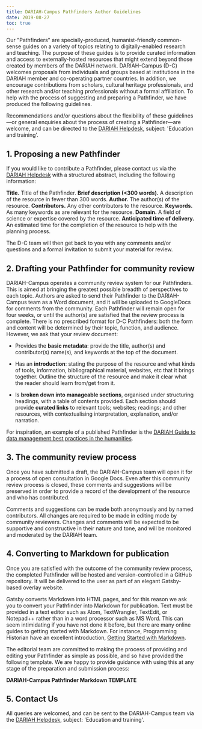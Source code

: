```yaml
---
title: DARIAH-Campus Pathfinders Author Guidelines
date: 2019-08-27
toc: true
---
```


Our "Pathfinders" are specially-produced, humanist-friendly common-sense guides
on a variety of topics relating to digitally-enabled research and teaching. The
purpose of these guides is to provide curated information and access to
externally-hosted resources that might extend beyond those created by members of
the DARIAH network. DARIAH-Campus (D-C) welcomes proposals from individuals and
groups based at institutions in the DARIAH member and co-operating partner
countries. In addition, we encourage contributions from scholars, cultural
heritage professionals, and other research and/or teaching professionals without
a formal affiliation. To help with the process of suggesting and preparing a
Pathfinder, we have produced the following guidelines.

<Panel>

Recommendations and/or questions about the flexibility of these guidelines—or
general enquiries about the process of creating a Pathfinder—are welcome, and
can be directed to the [DARIAH Helpdesk](https://www.dariah.eu/helpdesk/),
subject: 'Education and training'.

</Panel>

## 1. Proposing a new Pathfinder

If you would like to contribute a Pathfinder, please contact us via the
[DARIAH Helpdesk](https://www.dariah.eu/helpdesk/) with a structured abstract,
including the following information:

<Panel>

**Title.** Title of the Pathfinder. **Brief description (<300 words).** A
description of the resource in fewer than 300 words. **Author.** The author(s)
of the resource. **Contributors.** Any other contributors to the resource.
**Keywords.** As many keywords as are relevant for the resource. **Domain.** A
field of science or expertise covered by the resource. **Anticipated time of
delivery.** An estimated time for the completion of the resource to help with
the planning process.

</Panel>

The D-C team will then get back to you with any comments and/or questions and a
formal invitation to submit your material for review.

## 2. Drafting your Pathfinder for community review

DARIAH-Campus operates a community review system for our Pathfinders. This is
aimed at bringing the greatest possible breadth of perspectives to each topic.
Authors are asked to send their Pathfinder to the DARIAH-Campus team as a Word
document, and it will be uploaded to GoogleDocs for comments from the community.
Each Pathfinder will remain open for four weeks, or until the author(s) are
satisfied that the review process is complete. There is no prescribed format for
D-C Pathfinders: both the form and content will be determined by their topic,
function, and audience. However, we ask that your review document:

- Provides the **basic metadata**: provide the title, author(s) and
  contributor(s) name(s), and keywords at the top of the document.

- Has an **introduction**: stating the purpose of the resource and what kinds of
  tools, information, bibliographical material, websites, etc that it brings
  together. Outline the structure of the resource and make it clear what the
  reader should learn from/get from it.

- Is **broken down into manageable sections**, organised under structuring
  headings, with a table of contents provided. Each section should provide
  **curated links** to relevant tools; websites; readings; and other resources,
  with contextualising interpretation, explanation, and/or narration.

For inspiration, an example of a published Pathfinder is the
[DARIAH Guide to data management best practices in the humanities](link).

## 3. The community review process

Once you have submitted a draft, the DARIAH-Campus team will open it for a
process of open consultation in Google Docs. Even after this community review
process is closed, these comments and suggestions will be preserved in order to
provide a record of the development of the resource and who has contributed.

Comments and suggestions can be made both anonymously and by named contributors.
All changes are required to be made in editing mode by community reviewers.
Changes and comments will be expected to be supportive and constructive in their
nature and tone, and will be monitored and moderated by the DARIAH team.

## 4. Converting to Markdown for publication

Once you are satisfied with the outcome of the community review process, the
completed Pathfinder will be hosted and version-controlled in a GitHub
repository. It will be delivered to the user as part of an elegant Gatsby-based
overlay website.

Gatsby converts Markdown into HTML pages, and for this reason we ask you to
convert your Pathfinder into Markdown for publication. Text must be provided in
a text editor such as Atom, TextWrangler, TextEdit, or Notepad++ rather than in
a word processor such as MS Word. This can seem intimidating if you have not
done it before, but there are many online guides to getting started with
Markdown. For instance, Programming Historian have an excellent introduction,
[Getting Started with Markdown](https://programminghistorian.org/lessons/getting-started-with-markdown).

The editorial team are committed to making the process of providing and editing
your Pathfinder as simple as possible, and so have provided the following
template. We are happy to provide guidance with using this at any stage of the
preparation and submission process:

**DARIAH-Campus Pathfinder Markdown TEMPLATE**

## 5. Contact Us

All queries are welcomed, and can be sent to the DARIAH-Campus team via the
[DARIAH Helpdesk](https://www.dariah.eu/helpdesk/), subject: 'Education and
training'.
